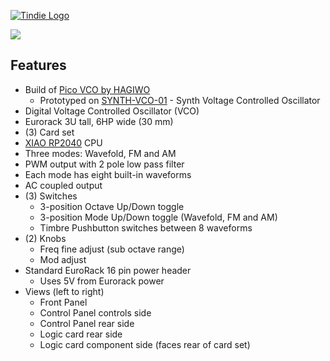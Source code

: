 <a href="https://www.tindie.com/products/28598/"><img src="http://land-boards.com/blwiki/images/5/51/Tindie-mediums.png" alt="Tindie Logo"></img></a> 

<IMG SRC="http://land-boards.com/blwiki/images/8/8b/ER-VCO-03_SET_P1080788-720px.jpg"></IMG>

== Features ==

* Build of [https://note.com/solder_state/n/nca6a1dec3921 Pico VCO by HAGIWO]
** Prototyped on [[SYNTH-VCO-01]] - Synth Voltage Controlled Oscillator
* Digital Voltage Controlled Oscillator (VCO)
* Eurorack 3U tall, 6HP wide (30 mm)
* (3) Card set
* [http://land-boards.com/blwiki/index.php?title=QT_Py_(RP2040_based) XIAO RP2040] CPU
* Three modes: Wavefold, FM and AM
* PWM output with 2 pole low pass filter
* Each mode has eight built-in waveforms
* AC coupled output
* (3) Switches
** 3-position Octave Up/Down toggle
** 3-position Mode Up/Down toggle (Wavefold, FM and AM)
** Timbre Pushbutton switches between 8 waveforms
* (2) Knobs
** Freq fine adjust (sub octave range)
** Mod adjust
* Standard EuroRack 16 pin power header
** Uses 5V from Eurorack power
* Views (left to right)
** Front Panel
** Control Panel controls side
** Control Panel rear side
** Logic card rear side
** Logic card component side (faces rear of card set)
